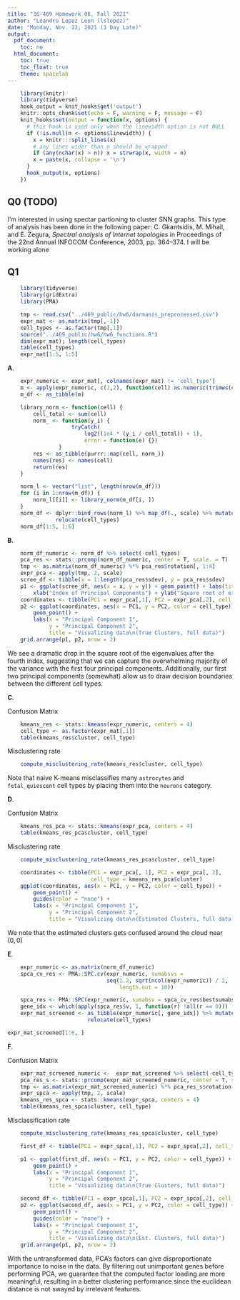 ```yaml
---
title: "36-469 Homework 06, Fall 2021"
author: "Leandro Lopez Leon (lslopez)"
date: "Monday, Nov. 22, 2021 (1 Day Late)" 
output:
  pdf_document:
    toc: no
  html_document:
    toc: true
    toc_float: true
    theme: spacelab
---
```


```r
    library(knitr)
    library(tidyverse)
    hook_output = knit_hooks$get('output')
    knitr::opts_chunk$set(echo = F, warning = F, message = F)
    knit_hooks$set(output = function(x, options) {
      # this hook is used only when the linewidth option is not NULL
      if (!is.null(n <- options$linewidth)) {
        x = knitr:::split_lines(x)
        # any lines wider than n should be wrapped
        if (any(nchar(x) > n)) x = strwrap(x, width = n)
        x = paste(x, collapse = '\n')
      }
      hook_output(x, options)
    })
```

## Q0 (TODO)
I'm interested in using spectar partioning to cluster SNN graphs. This type of analysis has been done in the following paper: C. Gkantsidis, M. Mihail, and E. Zegura, _Spectral analysis of Internet
topologies_ in Proceedings of the 22nd Annual INFOCOM Conference, 2003, pp. 364–374. I will be working alone

## Q1
```r
    library(tidyverse)
    library(gridExtra)
    library(PMA)
```

```r
    tmp <- read.csv("../469_public/hw6/darmanis_preprocessed.csv")
    expr_mat <- as.matrix(tmp[,-1])
    cell_types <- as.factor(tmp[,1])
    source("../469_public/hw6/hw6_functions.R")
    dim(expr_mat); length(cell_types)
    table(cell_types)
    expr_mat[1:5, 1:5]
```
**A**.  

```r
    expr_numeric <- expr_mat[, colnames(expr_mat) != 'cell_type']
    m <- apply(expr_numeric, c(1,2), function(cell) as.numeric(trimws(cell)))
    m_df <- as_tibble(m)
```

```r
    library_norm <- function(cell) {
        cell_total <- sum(cell)
        norm_ <- function(y_i) {
                    tryCatch(
                        log2((1e4 * (y_i / cell_total)) + 1),
                        error = function(e) {})
                }
        res <- as_tibble(purrr::map(cell, norm_))
        names(res) <- names(cell)
        return(res)
    }

    norm_l <- vector("list", length(nrow(m_df)))
    for (i in 1:nrow(m_df)) {
        norm_l[[i]] <- library_norm(m_df[i, ])
    }
    norm_df <- dplyr::bind_rows(norm_l) %>% map_df(., scale) %>% mutate(cell_types = cell_types) %>%
               relocate(cell_types)
    norm_df[1:5, 1:6]
```
\pagebreak

**B**.  

```r
    norm_df_numeric <- norm_df %>% select(-cell_types)
    pca_res <- stats::prcomp(norm_df_numeric, center = T, scale. = T)
    tmp <- as.matrix(norm_df_numeric) %*% pca_res$rotation[, 1:4]
    expr_pca <- apply(tmp, 2, scale)
    scree_df <- tibble(x = 1:length(pca_res$sdev), y = pca_res$sdev)
    p1 <- ggplot(scree_df, aes(x = x, y = y)) + geom_point() + labs(title = "Scree plot of full data") +
        xlab("Index of Principal Components") + ylab("Square root of eigenvalues")
    coordinates <- tibble(PC1 = expr_pca[,1], PC2 = expr_pca[,2], cell_type = expr_mat[,1])
    p2 <- ggplot(coordinates, aes(x = PC1, y = PC2, color = cell_type)) +
        geom_point() +
        labs(x = "Principal Component 1",
             y = "Principal Component 2",
             title = "Visualizing data\n(True Clusters, full data)")
    grid.arrange(p1, p2, nrow = 2)
```

We see a dramatic drop in the square root of the eigenvalues after the fourth index, 
suggesting that we can capture the overwhelming majority of the variance with the 
first four principal components. Additionally, our first two principal 
components (somewhat) allow us to draw decision boundaries between the different cell types.


**C**.  

Confusion Matrix 

```r
    kmeans_res <- stats::kmeans(expr_numeric, centers = 4)
    cell_type <- as.factor(expr_mat[,1])
    table(kmeans_res$cluster, cell_type)
```

Misclustering rate

```r
    compute_misclustering_rate(kmeans_res$cluster, cell_type)
```

Note that naive K-means misclassifies many `astrocytes` and `fetal_quiescent` cell types 
by placing them into the `neurons` category. 

**D**.  

Confusion Matrix 

```r
    kmeans_res_pca <- stats::kmeans(expr_pca, centers = 4)
    table(kmeans_res_pca$cluster, cell_type)
```

Misclustering rate

```r
    compute_misclustering_rate(kmeans_res_pca$cluster, cell_type)
```

```r
    coordinates <- tibble(PC1 = expr_pca[, 1], PC2 = expr_pca[, 2],
                          cell_type = kmeans_res_pca$cluster)
    ggplot(coordinates, aes(x = PC1, y = PC2, color = cell_type)) +
        geom_point() +
        guides(color = "none") +
        labs(x = "Principal Component 1",
             y = "Principal Component 2",
             title = "Visualizing data\n(Estimated Clusters, full data)")
```

We note that the estimated clusters gets confused around the cloud near $(0,0)$

**E**.  

```r
    expr_numeric <- as.matrix(norm_df_numeric)
    spca_cv_res <- PMA::SPC.cv(expr_numeric, sumabsvs =
                               seq(1.2, sqrt(ncol(expr_numeric)) / 2,
                                   length.out = 10))

    spca_res <- PMA::SPC(expr_numeric, sumabsv = spca_cv_res$bestsumabsv1se, K = 4)
    gene_idx <- which(apply(spca_res$v, 1, function(r) !all(r == 0)))
    expr_mat_screened <- as_tibble(expr_numeric[, gene_idx]) %>% mutate(cell_types = cell_types) %>%
                         relocate(cell_types)
```

```r
expr_mat_screened[1:6, ]
```
\pagebreak

**F**.  

Confusion Matrix 

```r
    expr_mat_screened_numeric <-  expr_mat_screened %>% select(-cell_types)
    pca_res_s <- stats::prcomp(expr_mat_screened_numeric, center = T, scale. = T)
    tmp <- as.matrix(expr_mat_screened_numeric) %*% pca_res_s$rotation[, 1:4]
    expr_spca <- apply(tmp, 2, scale)
    kmeans_res_spca <- stats::kmeans(expr_spca, centers = 4)
    table(kmeans_res_spca$cluster, cell_type)
```

Misclassification rate

```r
    compute_misclustering_rate(kmeans_res_spca$cluster, cell_type)
```

```r
    first_df <- tibble(PC1 = expr_spca[,1], PC2 = expr_spca[,2], cell_type = expr_mat[,1])

    p1 <- ggplot(first_df, aes(x = PC1, y = PC2, color = cell_type)) +
        geom_point() +
        labs(x = "Principal Component 1",
             y = "Principal Component 2",
             title = "Visualizing data\n(True Clusters, full data)")

    second_df <- tibble(PC1 = expr_spca[,1], PC2 = expr_spca[,2], cell_type = kmeans_res_spca$cluster)
    p2 <- ggplot(second_df, aes(x = PC1, y = PC2, color = cell_type)) +
        geom_point() +
        guides(color = "none") +
        labs(x = "Principal Component 1",
             y = "Principal Component 2",
             title = "Visualizing data\n(Est. Clusters, full data)")
    grid.arrange(p1, p2, nrow = 2)
```

With the untransformed data, PCA's factors can give disproportionate importance to noise in the data. 
By filtering out unimportant genes before performing PCA, we guarantee that the computed factor loading are 
more meaningful, resulting in a better clustering performance since the euclidean distance is not swayed by 
irrelevant features.
